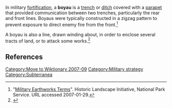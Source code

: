 [[Category:Move to Wiktionary 2007-09]]
{{Orphan|date=June 2006}} 
In military [[fortification]], a '''boyau''' is a [[trench]] or [[ditch]] covered with a [[parapet]] that provided communication between two trenches, particularly the rear and front lines. Boyaus were typically constructed in a zigzag pattern to prevent exposure to direct enemy fire from the front.<ref>"[http://www.cr.nps.gov/hps/hli/currents/earthworks/glossaryA_C.htm Military Earthworks Terms]". Historic Landscape Initiative, National Park Service. URL accessed 2007-01-29.</ref>

A boyau is also a line, drawn winding about, in order to enclose several tracts of land, or to attack some works.<ref>{{1728}}</ref>

==References==
<references/>

[[Category:Military strategy]]
[[Category:Subterranea]]


{{fort-stub}}